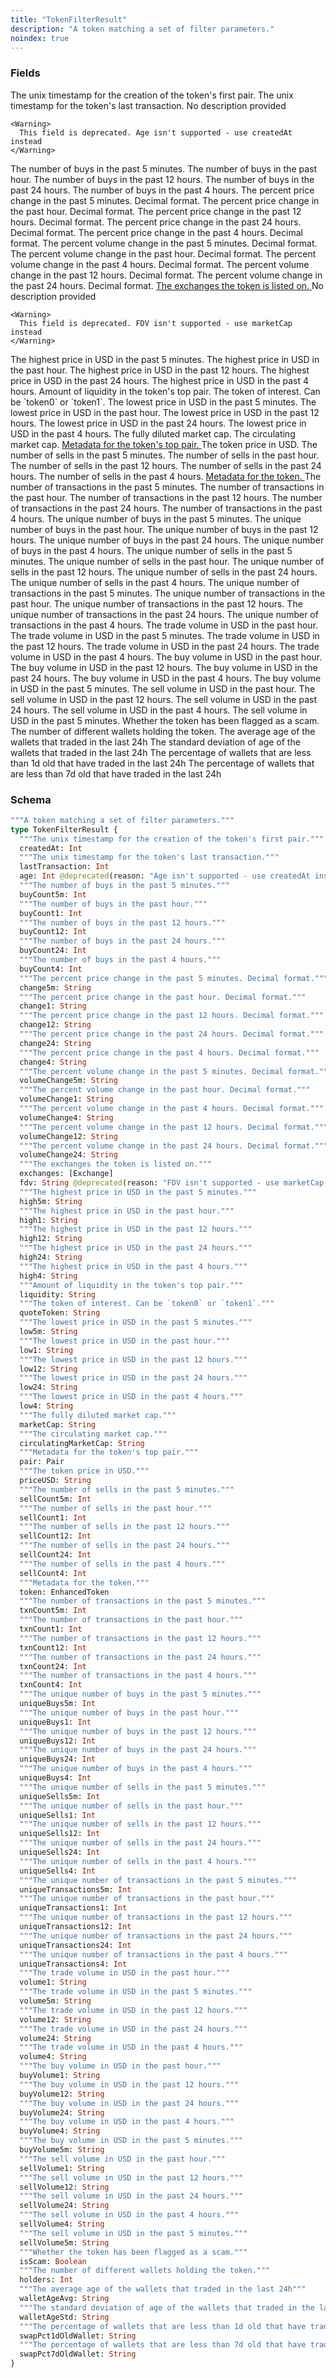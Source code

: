 ```yaml
---
title: "TokenFilterResult"
description: "A token matching a set of filter parameters."
noindex: true
---
```


### Fields

<ResponseField name="createdAt" type="Int">
  The unix timestamp for the creation of the token's first pair.
</ResponseField>

<ResponseField name="lastTransaction" type="Int">
  The unix timestamp for the token's last transaction.
</ResponseField>

<ResponseField name="age" type="Int">
  No description provided
    
    <Warning>
      This field is deprecated. Age isn't supported - use createdAt instead
    </Warning>
</ResponseField>

<ResponseField name="buyCount5m" type="Int">
  The number of buys in the past 5 minutes.
</ResponseField>

<ResponseField name="buyCount1" type="Int">
  The number of buys in the past hour.
</ResponseField>

<ResponseField name="buyCount12" type="Int">
  The number of buys in the past 12 hours.
</ResponseField>

<ResponseField name="buyCount24" type="Int">
  The number of buys in the past 24 hours.
</ResponseField>

<ResponseField name="buyCount4" type="Int">
  The number of buys in the past 4 hours.
</ResponseField>

<ResponseField name="change5m" type="String">
  The percent price change in the past 5 minutes. Decimal format.
</ResponseField>

<ResponseField name="change1" type="String">
  The percent price change in the past hour. Decimal format.
</ResponseField>

<ResponseField name="change12" type="String">
  The percent price change in the past 12 hours. Decimal format.
</ResponseField>

<ResponseField name="change24" type="String">
  The percent price change in the past 24 hours. Decimal format.
</ResponseField>

<ResponseField name="change4" type="String">
  The percent price change in the past 4 hours. Decimal format.
</ResponseField>

<ResponseField name="volumeChange5m" type="String">
  The percent volume change in the past 5 minutes. Decimal format.
</ResponseField>

<ResponseField name="volumeChange1" type="String">
  The percent volume change in the past hour. Decimal format.
</ResponseField>

<ResponseField name="volumeChange4" type="String">
  The percent volume change in the past 4 hours. Decimal format.
</ResponseField>

<ResponseField name="volumeChange12" type="String">
  The percent volume change in the past 12 hours. Decimal format.
</ResponseField>

<ResponseField name="volumeChange24" type="String">
  The percent volume change in the past 24 hours. Decimal format.
</ResponseField>

<a href="/api-reference/types/exchange">
  <ResponseField name="exchanges" type="[Exchange]">
    The exchanges the token is listed on.
  </ResponseField>
</a>

<ResponseField name="fdv" type="String">
  No description provided
    
    <Warning>
      This field is deprecated. FDV isn't supported - use marketCap instead
    </Warning>
</ResponseField>

<ResponseField name="high5m" type="String">
  The highest price in USD in the past 5 minutes.
</ResponseField>

<ResponseField name="high1" type="String">
  The highest price in USD in the past hour.
</ResponseField>

<ResponseField name="high12" type="String">
  The highest price in USD in the past 12 hours.
</ResponseField>

<ResponseField name="high24" type="String">
  The highest price in USD in the past 24 hours.
</ResponseField>

<ResponseField name="high4" type="String">
  The highest price in USD in the past 4 hours.
</ResponseField>

<ResponseField name="liquidity" type="String">
  Amount of liquidity in the token's top pair.
</ResponseField>

<ResponseField name="quoteToken" type="String">
  The token of interest. Can be `token0` or `token1`.
</ResponseField>

<ResponseField name="low5m" type="String">
  The lowest price in USD in the past 5 minutes.
</ResponseField>

<ResponseField name="low1" type="String">
  The lowest price in USD in the past hour.
</ResponseField>

<ResponseField name="low12" type="String">
  The lowest price in USD in the past 12 hours.
</ResponseField>

<ResponseField name="low24" type="String">
  The lowest price in USD in the past 24 hours.
</ResponseField>

<ResponseField name="low4" type="String">
  The lowest price in USD in the past 4 hours.
</ResponseField>

<ResponseField name="marketCap" type="String">
  The fully diluted market cap.
</ResponseField>

<ResponseField name="circulatingMarketCap" type="String">
  The circulating market cap.
</ResponseField>

<a href="/api-reference/types/pair">
  <ResponseField name="pair" type="Pair">
    Metadata for the token's top pair.
  </ResponseField>
</a>

<ResponseField name="priceUSD" type="String">
  The token price in USD.
</ResponseField>

<ResponseField name="sellCount5m" type="Int">
  The number of sells in the past 5 minutes.
</ResponseField>

<ResponseField name="sellCount1" type="Int">
  The number of sells in the past hour.
</ResponseField>

<ResponseField name="sellCount12" type="Int">
  The number of sells in the past 12 hours.
</ResponseField>

<ResponseField name="sellCount24" type="Int">
  The number of sells in the past 24 hours.
</ResponseField>

<ResponseField name="sellCount4" type="Int">
  The number of sells in the past 4 hours.
</ResponseField>

<a href="/api-reference/types/enhancedtoken">
  <ResponseField name="token" type="EnhancedToken">
    Metadata for the token.
  </ResponseField>
</a>

<ResponseField name="txnCount5m" type="Int">
  The number of transactions in the past 5 minutes.
</ResponseField>

<ResponseField name="txnCount1" type="Int">
  The number of transactions in the past hour.
</ResponseField>

<ResponseField name="txnCount12" type="Int">
  The number of transactions in the past 12 hours.
</ResponseField>

<ResponseField name="txnCount24" type="Int">
  The number of transactions in the past 24 hours.
</ResponseField>

<ResponseField name="txnCount4" type="Int">
  The number of transactions in the past 4 hours.
</ResponseField>

<ResponseField name="uniqueBuys5m" type="Int">
  The unique number of buys in the past 5 minutes.
</ResponseField>

<ResponseField name="uniqueBuys1" type="Int">
  The unique number of buys in the past hour.
</ResponseField>

<ResponseField name="uniqueBuys12" type="Int">
  The unique number of buys in the past 12 hours.
</ResponseField>

<ResponseField name="uniqueBuys24" type="Int">
  The unique number of buys in the past 24 hours.
</ResponseField>

<ResponseField name="uniqueBuys4" type="Int">
  The unique number of buys in the past 4 hours.
</ResponseField>

<ResponseField name="uniqueSells5m" type="Int">
  The unique number of sells in the past 5 minutes.
</ResponseField>

<ResponseField name="uniqueSells1" type="Int">
  The unique number of sells in the past hour.
</ResponseField>

<ResponseField name="uniqueSells12" type="Int">
  The unique number of sells in the past 12 hours.
</ResponseField>

<ResponseField name="uniqueSells24" type="Int">
  The unique number of sells in the past 24 hours.
</ResponseField>

<ResponseField name="uniqueSells4" type="Int">
  The unique number of sells in the past 4 hours.
</ResponseField>

<ResponseField name="uniqueTransactions5m" type="Int">
  The unique number of transactions in the past 5 minutes.
</ResponseField>

<ResponseField name="uniqueTransactions1" type="Int">
  The unique number of transactions in the past hour.
</ResponseField>

<ResponseField name="uniqueTransactions12" type="Int">
  The unique number of transactions in the past 12 hours.
</ResponseField>

<ResponseField name="uniqueTransactions24" type="Int">
  The unique number of transactions in the past 24 hours.
</ResponseField>

<ResponseField name="uniqueTransactions4" type="Int">
  The unique number of transactions in the past 4 hours.
</ResponseField>

<ResponseField name="volume1" type="String">
  The trade volume in USD in the past hour.
</ResponseField>

<ResponseField name="volume5m" type="String">
  The trade volume in USD in the past 5 minutes.
</ResponseField>

<ResponseField name="volume12" type="String">
  The trade volume in USD in the past 12 hours.
</ResponseField>

<ResponseField name="volume24" type="String">
  The trade volume in USD in the past 24 hours.
</ResponseField>

<ResponseField name="volume4" type="String">
  The trade volume in USD in the past 4 hours.
</ResponseField>

<ResponseField name="buyVolume1" type="String">
  The buy volume in USD in the past hour.
</ResponseField>

<ResponseField name="buyVolume12" type="String">
  The buy volume in USD in the past 12 hours.
</ResponseField>

<ResponseField name="buyVolume24" type="String">
  The buy volume in USD in the past 24 hours.
</ResponseField>

<ResponseField name="buyVolume4" type="String">
  The buy volume in USD in the past 4 hours.
</ResponseField>

<ResponseField name="buyVolume5m" type="String">
  The buy volume in USD in the past 5 minutes.
</ResponseField>

<ResponseField name="sellVolume1" type="String">
  The sell volume in USD in the past hour.
</ResponseField>

<ResponseField name="sellVolume12" type="String">
  The sell volume in USD in the past 12 hours.
</ResponseField>

<ResponseField name="sellVolume24" type="String">
  The sell volume in USD in the past 24 hours.
</ResponseField>

<ResponseField name="sellVolume4" type="String">
  The sell volume in USD in the past 4 hours.
</ResponseField>

<ResponseField name="sellVolume5m" type="String">
  The sell volume in USD in the past 5 minutes.
</ResponseField>

<ResponseField name="isScam" type="Boolean">
  Whether the token has been flagged as a scam.
</ResponseField>

<ResponseField name="holders" type="Int">
  The number of different wallets holding the token.
</ResponseField>

<ResponseField name="walletAgeAvg" type="String">
  The average age of the wallets that traded in the last 24h
</ResponseField>

<ResponseField name="walletAgeStd" type="String">
  The standard deviation of age of the wallets that traded in the last 24h
</ResponseField>

<ResponseField name="swapPct1dOldWallet" type="String">
  The percentage of wallets that are less than 1d old that have traded in the last 24h
</ResponseField>

<ResponseField name="swapPct7dOldWallet" type="String">
  The percentage of wallets that are less than 7d old that have traded in the last 24h
</ResponseField>

### Schema


```graphql 
"""A token matching a set of filter parameters."""
type TokenFilterResult {
  """The unix timestamp for the creation of the token's first pair."""
  createdAt: Int
  """The unix timestamp for the token's last transaction."""
  lastTransaction: Int
  age: Int @deprecated(reason: "Age isn't supported - use createdAt instead")
  """The number of buys in the past 5 minutes."""
  buyCount5m: Int
  """The number of buys in the past hour."""
  buyCount1: Int
  """The number of buys in the past 12 hours."""
  buyCount12: Int
  """The number of buys in the past 24 hours."""
  buyCount24: Int
  """The number of buys in the past 4 hours."""
  buyCount4: Int
  """The percent price change in the past 5 minutes. Decimal format."""
  change5m: String
  """The percent price change in the past hour. Decimal format."""
  change1: String
  """The percent price change in the past 12 hours. Decimal format."""
  change12: String
  """The percent price change in the past 24 hours. Decimal format."""
  change24: String
  """The percent price change in the past 4 hours. Decimal format."""
  change4: String
  """The percent volume change in the past 5 minutes. Decimal format."""
  volumeChange5m: String
  """The percent volume change in the past hour. Decimal format."""
  volumeChange1: String
  """The percent volume change in the past 4 hours. Decimal format."""
  volumeChange4: String
  """The percent volume change in the past 12 hours. Decimal format."""
  volumeChange12: String
  """The percent volume change in the past 24 hours. Decimal format."""
  volumeChange24: String
  """The exchanges the token is listed on."""
  exchanges: [Exchange]
  fdv: String @deprecated(reason: "FDV isn't supported - use marketCap instead")
  """The highest price in USD in the past 5 minutes."""
  high5m: String
  """The highest price in USD in the past hour."""
  high1: String
  """The highest price in USD in the past 12 hours."""
  high12: String
  """The highest price in USD in the past 24 hours."""
  high24: String
  """The highest price in USD in the past 4 hours."""
  high4: String
  """Amount of liquidity in the token's top pair."""
  liquidity: String
  """The token of interest. Can be `token0` or `token1`."""
  quoteToken: String
  """The lowest price in USD in the past 5 minutes."""
  low5m: String
  """The lowest price in USD in the past hour."""
  low1: String
  """The lowest price in USD in the past 12 hours."""
  low12: String
  """The lowest price in USD in the past 24 hours."""
  low24: String
  """The lowest price in USD in the past 4 hours."""
  low4: String
  """The fully diluted market cap."""
  marketCap: String
  """The circulating market cap."""
  circulatingMarketCap: String
  """Metadata for the token's top pair."""
  pair: Pair
  """The token price in USD."""
  priceUSD: String
  """The number of sells in the past 5 minutes."""
  sellCount5m: Int
  """The number of sells in the past hour."""
  sellCount1: Int
  """The number of sells in the past 12 hours."""
  sellCount12: Int
  """The number of sells in the past 24 hours."""
  sellCount24: Int
  """The number of sells in the past 4 hours."""
  sellCount4: Int
  """Metadata for the token."""
  token: EnhancedToken
  """The number of transactions in the past 5 minutes."""
  txnCount5m: Int
  """The number of transactions in the past hour."""
  txnCount1: Int
  """The number of transactions in the past 12 hours."""
  txnCount12: Int
  """The number of transactions in the past 24 hours."""
  txnCount24: Int
  """The number of transactions in the past 4 hours."""
  txnCount4: Int
  """The unique number of buys in the past 5 minutes."""
  uniqueBuys5m: Int
  """The unique number of buys in the past hour."""
  uniqueBuys1: Int
  """The unique number of buys in the past 12 hours."""
  uniqueBuys12: Int
  """The unique number of buys in the past 24 hours."""
  uniqueBuys24: Int
  """The unique number of buys in the past 4 hours."""
  uniqueBuys4: Int
  """The unique number of sells in the past 5 minutes."""
  uniqueSells5m: Int
  """The unique number of sells in the past hour."""
  uniqueSells1: Int
  """The unique number of sells in the past 12 hours."""
  uniqueSells12: Int
  """The unique number of sells in the past 24 hours."""
  uniqueSells24: Int
  """The unique number of sells in the past 4 hours."""
  uniqueSells4: Int
  """The unique number of transactions in the past 5 minutes."""
  uniqueTransactions5m: Int
  """The unique number of transactions in the past hour."""
  uniqueTransactions1: Int
  """The unique number of transactions in the past 12 hours."""
  uniqueTransactions12: Int
  """The unique number of transactions in the past 24 hours."""
  uniqueTransactions24: Int
  """The unique number of transactions in the past 4 hours."""
  uniqueTransactions4: Int
  """The trade volume in USD in the past hour."""
  volume1: String
  """The trade volume in USD in the past 5 minutes."""
  volume5m: String
  """The trade volume in USD in the past 12 hours."""
  volume12: String
  """The trade volume in USD in the past 24 hours."""
  volume24: String
  """The trade volume in USD in the past 4 hours."""
  volume4: String
  """The buy volume in USD in the past hour."""
  buyVolume1: String
  """The buy volume in USD in the past 12 hours."""
  buyVolume12: String
  """The buy volume in USD in the past 24 hours."""
  buyVolume24: String
  """The buy volume in USD in the past 4 hours."""
  buyVolume4: String
  """The buy volume in USD in the past 5 minutes."""
  buyVolume5m: String
  """The sell volume in USD in the past hour."""
  sellVolume1: String
  """The sell volume in USD in the past 12 hours."""
  sellVolume12: String
  """The sell volume in USD in the past 24 hours."""
  sellVolume24: String
  """The sell volume in USD in the past 4 hours."""
  sellVolume4: String
  """The sell volume in USD in the past 5 minutes."""
  sellVolume5m: String
  """Whether the token has been flagged as a scam."""
  isScam: Boolean
  """The number of different wallets holding the token."""
  holders: Int
  """The average age of the wallets that traded in the last 24h"""
  walletAgeAvg: String
  """The standard deviation of age of the wallets that traded in the last 24h"""
  walletAgeStd: String
  """The percentage of wallets that are less than 1d old that have traded in the last 24h"""
  swapPct1dOldWallet: String
  """The percentage of wallets that are less than 7d old that have traded in the last 24h"""
  swapPct7dOldWallet: String
}
```
